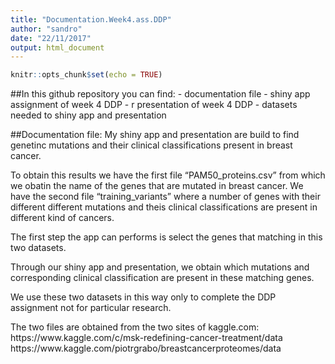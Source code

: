 ```yaml
---
title: "Documentation.Week4.ass.DDP"
author: "sandro"
date: "22/11/2017"
output: html_document
---
```


```r
knitr::opts_chunk$set(echo = TRUE)
```

##In this github repository you can find:
- documentation file
- shiny app assignment of week 4 DDP 
- r presentation of week 4 DDP
- datasets needed to shiny app and presentation

##Documentation file:
My shiny app and presentation are build to find genetinc mutations and their clinical classifications
present in breast cancer.

To obtain this results we have the first file "PAM50_proteins.csv" from which we obatin the name of the genes that are mutated in breast cancer. We have the second file "training_variants" where a number of genes with their different different mutations and theis clinical classifications are present in different kind of cancers. 

The first step the app can performs is select the genes that matching in this two datasets.

Through our shiny app and presentation, we obtain which mutations and corresponding clinical classification are present in these matching genes.

We use these two datasets in this way only to complete the DDP assignment not for particular research.

The two files are obtained from the two sites of kaggle.com:  
https://www.kaggle.com/c/msk-redefining-cancer-treatment/data  
https://www.kaggle.com/piotrgrabo/breastcancerproteomes/data